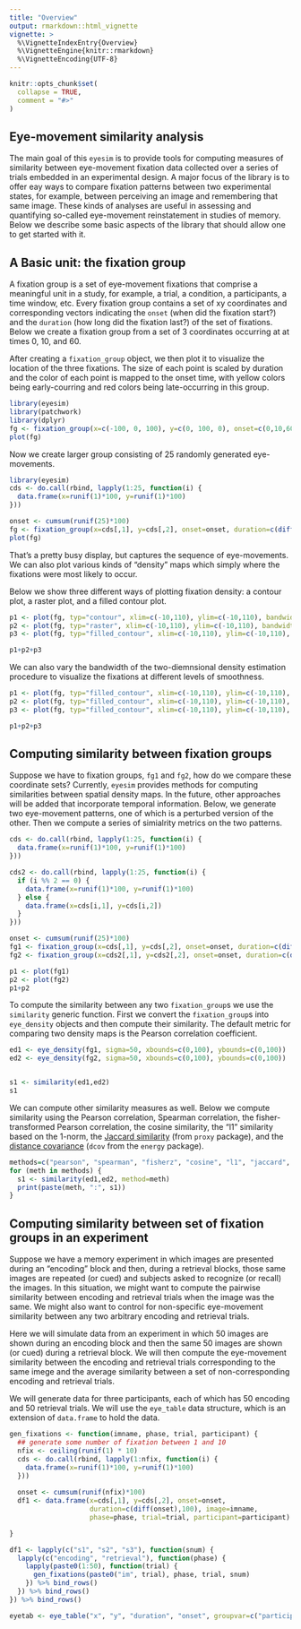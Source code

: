 ```yaml
---
title: "Overview"
output: rmarkdown::html_vignette
vignette: >
  %\VignetteIndexEntry{Overview}
  %\VignetteEngine{knitr::rmarkdown}
  %\VignetteEncoding{UTF-8}
---
```


```r
knitr::opts_chunk$set(
  collapse = TRUE,
  comment = "#>"
)
```

## Eye-movement similarity analysis

The main goal of this `eyesim` is to provide tools for computing measures of similarity between eye-movement fixation data collected over a series of trials embedded in an experimental design. A major focus of the library is to offer eay ways to compare fixation patterns between two experimental states, for example, between perceiving an image and remembering that same image. These kinds of analyses are useful in assessing and quantifying so-called eye-movement reinstatement in studies of memory. Below we describe some basic aspects of the library that should allow one to get started with it.


## A Basic unit: the fixation group

A fixation group is a set of eye-movement fixations that comprise a meaningful unit in a study, for example, a trial, a condition, a participants, a time window, etc. Every fixation group contains a set of xy coordinates and corresponding vectors indicating the `onset` (when did the fixation start?) and the `duration` (how long did the fixation last?) of the set of fixations. Below we create a fixation group from a set of 3 coordinates occurring at at times 0, 10, and 60.

After creating a `fixation_group` object, we then plot it to visualize the location of the three fixations. The size of each point is scaled by duration and the color of each point is mapped to the onset time, with yellow colors being early-courring and red colors being late-occurring in this group.


```r
library(eyesim)
library(patchwork)
library(dplyr)
fg <- fixation_group(x=c(-100, 0, 100), y=c(0, 100, 0), onset=c(0,10,60), duration=c(10,50,100))
plot(fg)

```

Now we create larger group consisting of 25 randomly generated eye-movements.

```r
library(eyesim)
cds <- do.call(rbind, lapply(1:25, function(i) {
  data.frame(x=runif(1)*100, y=runif(1)*100)
}))

onset <- cumsum(runif(25)*100)
fg <- fixation_group(x=cds[,1], y=cds[,2], onset=onset, duration=c(diff(onset),25))
plot(fg)

```

That's a pretty busy display, but captures the sequence of eye-movements. We can also plot various kinds of "density" maps which simply where the fixations were most likely to occur.

Below we show three different ways of plotting fixation density: a contour plot, a raster plot, and a filled contour plot.

```r

p1 <- plot(fg, typ="contour", xlim=c(-10,110), ylim=c(-10,110), bandwidth=35)
p2 <- plot(fg, typ="raster", xlim=c(-10,110), ylim=c(-10,110), bandwidth=35)
p3 <- plot(fg, typ="filled_contour", xlim=c(-10,110), ylim=c(-10,110), bandwidth=35)

p1+p2+p3
```


We can also vary the bandwidth of the two-diemnsional density estimation procedure to visualize the fixations at different levels of smoothness.


```r

p1 <- plot(fg, typ="filled_contour", xlim=c(-10,110), ylim=c(-10,110), bandwidth=20)
p2 <- plot(fg, typ="filled_contour", xlim=c(-10,110), ylim=c(-10,110), bandwidth=60)
p3 <- plot(fg, typ="filled_contour", xlim=c(-10,110), ylim=c(-10,110), bandwidth=100)

p1+p2+p3

```

## Computing similarity between fixation groups

Suppose we have to fixation groups, `fg1` and `fg2`, how do we compare these coordinate sets? Currently, `eyesim` provides methods for computing similarities between spatial density maps. In the future, other approaches will be added that incorporate temporal information. Below, we generate two eye-movement patterns, one of which is a perturbed version of the other. Then we compute a series of simialrity metrics on the two patterns.

```r


cds <- do.call(rbind, lapply(1:25, function(i) {
  data.frame(x=runif(1)*100, y=runif(1)*100)
}))

cds2 <- do.call(rbind, lapply(1:25, function(i) {
  if (i %% 2 == 0) {
    data.frame(x=runif(1)*100, y=runif(1)*100)
  } else {
    data.frame(x=cds[i,1], y=cds[i,2])
  }
}))

onset <- cumsum(runif(25)*100)
fg1 <- fixation_group(x=cds[,1], y=cds[,2], onset=onset, duration=c(diff(onset),25))
fg2 <- fixation_group(x=cds2[,1], y=cds2[,2], onset=onset, duration=c(diff(onset),25))

p1 <- plot(fg1)
p2 <- plot(fg2)
p1+p2
```

To compute the similarity between any two `fixation_group`s we use the `similarity` generic function. First we convert the `fixation_group`s into `eye_density` objects and then compute their similarity. The default metric for comparing two density maps is the Pearson correlation coefficient.

```r

ed1 <- eye_density(fg1, sigma=50, xbounds=c(0,100), ybounds=c(0,100))
ed2 <- eye_density(fg2, sigma=50, xbounds=c(0,100), ybounds=c(0,100))


s1 <- similarity(ed1,ed2)
s1

```

We can compute other similarity measures as well. Below we compute similarity using the Pearson correlation, Spearman correlation, the fisher-transformed Pearson correlation, the cosine similarity, the "l1" similarity based on the 1-norm, the [Jaccard similarity](https://en.wikipedia.org/wiki/Jaccard_index) (from `proxy` package), and the [distance covariance](https://en.wikipedia.org/wiki/Distance_correlation) (`dcov` from the `energy` package).

```r

methods=c("pearson", "spearman", "fisherz", "cosine", "l1", "jaccard", "dcov")
for (meth in methods) {
  s1 <- similarity(ed1,ed2, method=meth)
  print(paste(meth, ":", s1))
}

```

## Computing similarity between set of fixation groups in an experiment

Suppose we have a memory experiment in which images are presented during an "encoding" block and then, during a retrieval blocks, those same images are repeated (or cued) and subjects asked to recognize (or recall) the images. In this situation, we might want to compute the pairwise similarity between encoding and retrieval trials when the image was the same. We might also want to control for non-specific eye-movement similarity between any two arbitrary encoding and retrieval trials.

Here we will simulate data from an experiment in which 50 images are shown during an encoding block and then the same 50 images are shown (or cued) during a retrieval block. We will then compute the eye-movement similarity between the encoding and retrieval trials corresponding to the same imege and the average similarity between a set of non-corresponding encoding and retrieval trials. 

We will generate data for three participants, each of which has 50 encoding and 50 retrieval trials. We will use the `eye_table` data structure, which is an extension of `data.frame` to hold the data. 


```r

gen_fixations <- function(imname, phase, trial, participant) {
  ## generate some number of fixation between 1 and 10
  nfix <- ceiling(runif(1) * 10)
  cds <- do.call(rbind, lapply(1:nfix, function(i) {
    data.frame(x=runif(1)*100, y=runif(1)*100)
  }))
  
  onset <- cumsum(runif(nfix)*100)
  df1 <- data.frame(x=cds[,1], y=cds[,2], onset=onset, 
                    duration=c(diff(onset),100), image=imname, 
                    phase=phase, trial=trial, participant=participant)

}

df1 <- lapply(c("s1", "s2", "s3"), function(snum) {
  lapply(c("encoding", "retrieval"), function(phase) {
    lapply(paste0(1:50), function(trial) {
      gen_fixations(paste0("im", trial), phase, trial, snum)
    }) %>% bind_rows()
  }) %>% bind_rows()
}) %>% bind_rows()

eyetab <- eye_table("x", "y", "duration", "onset", groupvar=c("participant", "phase", "image"), data=df1)

```







